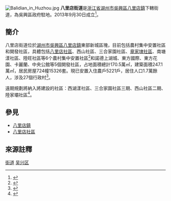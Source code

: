 {{HuZhou_Future_infrastructure}}
[[File:Balidian_in_Huzhou.jpg|thumb]]
'''八里店街道'''是[[浙江省|浙江省]][[湖州市|湖州市]][[吳興區|吳興區]][[八里店鎮|八里店鎮]]下轄街道，為吳興區政府駐地。2013年9月30日成立<ref name="jfw">{{cite web| language=zh-cn| publisher=吳興時訊 - 數字報紙| title=我區八里店街道揭牌成立| url=http://wxebook.hz66.com/20131009/index.html| author=吳興時訊| date=2013-10-09| accessdate=2013-10-09| deadurl=yes| archiveurl=https://web.archive.org/web/20131029200759/http://wxebook.hz66.com/20131009/index.html| archivedate=2013-10-29}}</ref>。

== 簡介 ==
八里店街道位於[[湖州市|湖州市]][[吳興區|吳興區]][[八里店鎮|八里店鎮]]東部新城區塊，目前包括農村集中安置社區和開發社區，具體包括[[八里店社區|八里店社區]]、西山社區、三合家園社區、[[章家埭社區|章家埭社區]]、南塘漾社區、陸旺社區等6个農村集中安置社區<ref name="jfw">{{cite web| language=zh-cn| publisher=吳興時訊 - 數字報紙| title=我區八里店街道揭牌成立| url=http://wxebook.hz66.com/20131009/index.html| author=吳興時訊| date=2013-10-09| accessdate=2013-10-09| deadurl=yes| archiveurl=https://web.archive.org/web/20131029200759/http://wxebook.hz66.com/20131009/index.html| archivedate=2013-10-29}}</ref>和諾德上湖城、東方國際、東方花園、卡麗蘭、中央公館等5個開發社區，占地面積總計170.5萬㎡，建築面積247.1萬㎡，居民房屋724幢15326套。現已安置入住農戶5221戶，居住人口1.7萬餘人，涉及27個行政村<ref name="jfw">{{cite web| language=zh-cn| publisher=吳興時訊 - 數字報紙| title=我區八里店街道揭牌成立| url=http://wxebook.hz66.com/20131009/index.html| author=吳興時訊| date=2013-10-09| accessdate=2013-10-09| deadurl=yes| archiveurl=https://web.archive.org/web/20131029200759/http://wxebook.hz66.com/20131009/index.html| archivedate=2013-10-29}}</ref>。

遠期規劃將納入將建設的社區：西湖漾社區、三合家園社區三期、西山社區二期、陸家壩社區<ref name="jfw">{{cite web| language=zh-cn| publisher=吳興時訊 - 數字報紙| title=我區八里店街道揭牌成立| url=http://wxebook.hz66.com/20131009/index.html| author=吳興時訊| date=2013-10-09| accessdate=2013-10-09| deadurl=yes| archiveurl=https://web.archive.org/web/20131029200759/http://wxebook.hz66.com/20131009/index.html| archivedate=2013-10-29}}</ref>。

== 參見 ==
*[[八里店鎮|八里店鎮]]
*[[八里店社區|八里店社區]]

== 來源註釋 ==
<div class="references-small">
<references />
</div>

[[Category:吴兴区行政区划|街道]]
[[Category:湖州市街道_(行政区划)|吴兴区]]